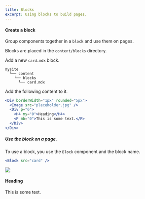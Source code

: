 ```yaml
---
title: Blocks
excerpt: Using blocks to build pages.
---
```


<Div>

#### Create a block

<Block src="callout" mt="4">

Group components together in a `block` and use them on pages.

</Block>

Blocks are placed in the `content/blocks` directory.

Add a new `card.mdx` block.

```
mysite
  └── content
    └── blocks
      └── card.mdx
```

Add the following content to it.

```jsx
<Div borderWidth="1px" rounded="5px">
  <Image src="placeholder.jpg" />
  <Div p="6">
    <H4 my="0">Heading</H4>
    <P mb="0">This is some text.</P>
  </Div>
</Div>
```

##### Use the block on a page.

To use a block, you use the `Block` component and the block name.

```jsx
<Block src="card" />
```

</Div>

<Div>

<Div borderWidth="1px" rounded="5px">
  <Image src="placeholder.jpg" />
  <Div p="6">
    <H4 my="0">Heading</H4>
    <P mb="0">This is some text.</P>
  </Div>
</Div>

</Div>
